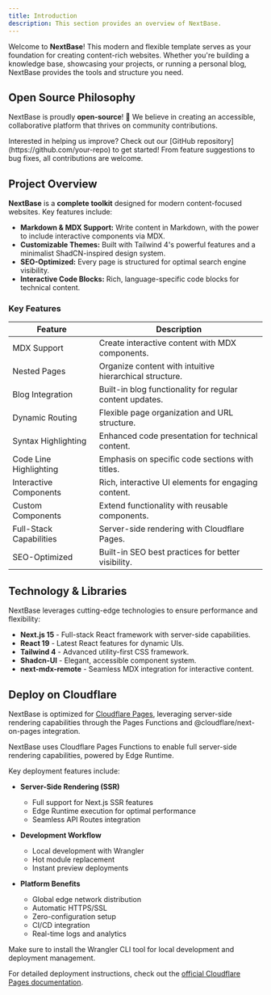 ```yaml
---
title: Introduction
description: This section provides an overview of NextBase.
---
```


Welcome to **NextBase**! This modern and flexible template serves as your foundation for creating content-rich websites. Whether you're building a knowledge base, showcasing your projects, or running a personal blog, NextBase provides the tools and structure you need.


##  Open Source Philosophy

NextBase is proudly **open-source**! 🎉 We believe in creating an accessible, collaborative platform that thrives on community contributions.

<Note title="Contribute"> 
 Interested in helping us improve? Check out our [GitHub repository](https://github.com/your-repo) to get started! From feature suggestions to bug fixes, all contributions are welcome.
</Note>

## Project Overview

**NextBase** is a **complete toolkit** designed for modern content-focused websites. Key features include:

- **Markdown & MDX Support:** Write content in Markdown, with the power to include interactive components via MDX.
- **Customizable Themes:** Built with Tailwind 4's powerful features and a minimalist ShadCN-inspired design system.
- **SEO-Optimized:** Every page is structured for optimal search engine visibility.
- **Interactive Code Blocks:** Rich, language-specific code blocks for technical content.

### Key Features

| **Feature**                   | **Description**                                          |
|-------------------------------|----------------------------------------------------------|
| MDX Support                   | Create interactive content with MDX components.          |
| Nested Pages                  | Organize content with intuitive hierarchical structure.  |
| Blog Integration              | Built-in blog functionality for regular content updates. |
| Dynamic Routing               | Flexible page organization and URL structure.            |
| Syntax Highlighting           | Enhanced code presentation for technical content.        |
| Code Line Highlighting        | Emphasis on specific code sections with titles.          |
| Interactive Components        | Rich, interactive UI elements for engaging content.      |
| Custom Components             | Extend functionality with reusable components.           |
| Full-Stack Capabilities       | Server-side rendering with Cloudflare Pages.             |
| SEO-Optimized                 | Built-in SEO best practices for better visibility.       |


## Technology & Libraries

NextBase leverages cutting-edge technologies to ensure performance and flexibility:

- **Next.js 15** - Full-stack React framework with server-side capabilities.
- **React 19** - Latest React features for dynamic UIs.
- **Tailwind 4** - Advanced utility-first CSS framework.
- **Shadcn-UI** - Elegant, accessible component system.
- **next-mdx-remote** - Seamless MDX integration for interactive content.


## Deploy on Cloudflare

NextBase is optimized for [Cloudflare Pages](https://pages.cloudflare.com/), leveraging server-side rendering capabilities through the Pages Functions and @cloudflare/next-on-pages integration.

<Note type="info">
  NextBase uses Cloudflare Pages Functions to enable full server-side rendering capabilities, powered by Edge Runtime.
</Note>

Key deployment features include:

- **Server-Side Rendering (SSR)**
  - Full support for Next.js SSR features
  - Edge Runtime execution for optimal performance
  - Seamless API Routes integration

- **Development Workflow**
  - Local development with Wrangler
  - Hot module replacement
  - Instant preview deployments

- **Platform Benefits**
  - Global edge network distribution
  - Automatic HTTPS/SSL
  - Zero-configuration setup
  - CI/CD integration
  - Real-time logs and analytics

<Note type="warning">
  Make sure to install the Wrangler CLI tool for local development and deployment management.
</Note>

For detailed deployment instructions, check out the [official Cloudflare Pages documentation](https://developers.cloudflare.com/pages/framework-guides/nextjs/ssr/).